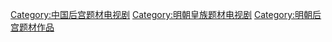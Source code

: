 [[Category:中国后宫题材电视剧|Category:中国后宫题材电视剧]]
[[Category:明朝皇族题材电视剧|Category:明朝皇族题材电视剧]]
[[Category:明朝后宫题材作品|Category:明朝后宫题材作品]]